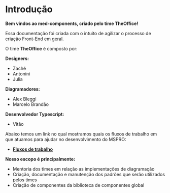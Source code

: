 
<Meta title="General/Introdução" />

# Introdução

**Bem vindos ao med-components, criado pelo time TheOffice!**

Essa documentação foi criada com o intuito de agilizar o processo de criação Front-End em geral.

O time **TheOffice** é composto por:

**Designers:**
- Zaché
- Antonini
- Julia

**Diagramadores:**
- Alex Bleggi
- Marcelo Brandão

**Desenvolvedor Typescript:**
- Vitão

Abaixo temos um link no qual mostramos quais os fluxos de trabalho em que atuamos para ajudar no desenvolvimento do MSPRO:

- **[Fluxos de trabalho](https://miro.com/app/board/o9J_lVcAbrs=/)**

**Nosso escopo é principalmente:**
- Mentoria dos times em relação as implementações de diagramação
- Criação, documentação e manutenção dos padrões que serão utilizados pelos times
- Criação de componentes da biblioteca de componentes global
